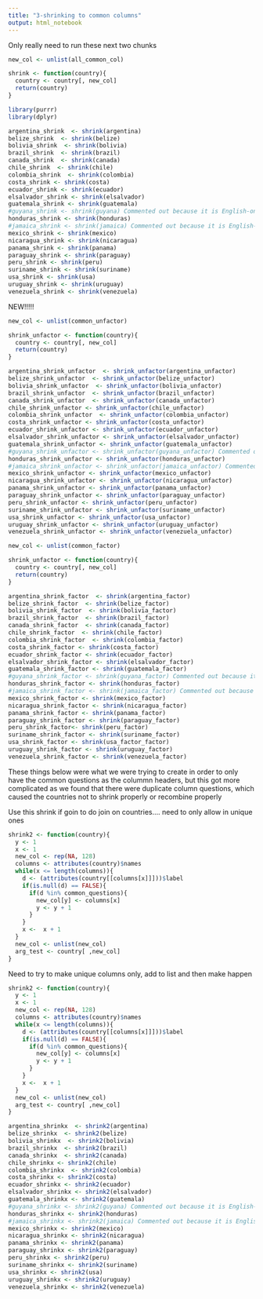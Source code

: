 ```yaml
---
title: "3-shrinking to common columns"
output: html_notebook
---
```

Only really need to run these next two chunks
```r
new_col <- unlist(all_common_col)

shrink <- function(country){
  country <- country[, new_col]
  return(country)
}

```


```r
library(purrr)
library(dplyr)

argentina_shrink  <- shrink(argentina)
belize_shrink  <- shrink(belize)
bolivia_shrink  <- shrink(bolivia)
brazil_shrink  <- shrink(brazil)
canada_shrink  <- shrink(canada)
chile_shrink  <- shrink(chile)
colombia_shrink  <- shrink(colombia)
costa_shrink <- shrink(costa)
ecuador_shrink <- shrink(ecuador)
elsalvador_shrink <- shrink(elsalvador)
guatemala_shrink <- shrink(guatemala)
#guyana_shrink <- shrink(guyana) Commented out because it is English-only
honduras_shrink <- shrink(honduras)
#jamaica_shrink <- shrink(jamaica) Commented out because it is English-only
mexico_shrink <- shrink(mexico)
nicaragua_shrink <- shrink(nicaragua)
panama_shrink <- shrink(panama)
paraguay_shrink <- shrink(paraguay)
peru_shrink <- shrink(peru)
suriname_shrink <- shrink(suriname)
usa_shrink <- shrink(usa)
uruguay_shrink <- shrink(uruguay)
venezuela_shrink <- shrink(venezuela)
```


NEW!!!!!

```r
new_col <- unlist(common_unfactor)

shrink_unfactor <- function(country){
  country <- country[, new_col]
  return(country)
}
```

```r
argentina_shrink_unfactor  <- shrink_unfactor(argentina_unfactor)
belize_shrink_unfactor  <- shrink_unfactor(belize_unfactor)
bolivia_shrink_unfactor  <- shrink_unfactor(bolivia_unfactor)
brazil_shrink_unfactor  <- shrink_unfactor(brazil_unfactor)
canada_shrink_unfactor  <- shrink_unfactor(canada_unfactor)
chile_shrink_unfactor <- shrink_unfactor(chile_unfactor)
colombia_shrink_unfactor  <- shrink_unfactor(colombia_unfactor)
costa_shrink_unfactor <- shrink_unfactor(costa_unfactor)
ecuador_shrink_unfactor <- shrink_unfactor(ecuador_unfactor)
elsalvador_shrink_unfactor <- shrink_unfactor(elsalvador_unfactor)
guatemala_shrink_unfactor <- shrink_unfactor(guatemala_unfactor)
#guyana_shrink_unfactor <- shrink_unfactor(guyana_unfactor) Commented out because it is English-only
honduras_shrink_unfactor <- shrink_unfactor(honduras_unfactor)
#jamaica_shrink_unfactor <- shrink_unfactor(jamaica_unfactor) Commented out because it is English-only
mexico_shrink_unfactor <- shrink_unfactor(mexico_unfactor)
nicaragua_shrink_unfactor <- shrink_unfactor(nicaragua_unfactor)
panama_shrink_unfactor <- shrink_unfactor(panama_unfactor)
paraguay_shrink_unfactor <- shrink_unfactor(paraguay_unfactor)
peru_shrink_unfactor <- shrink_unfactor(peru_unfactor)
suriname_shrink_unfactor <- shrink_unfactor(suriname_unfactor)
usa_shrink_unfactor <- shrink_unfactor(usa_unfactor)
uruguay_shrink_unfactor <- shrink_unfactor(uruguay_unfactor)
venezuela_shrink_unfactor <- shrink_unfactor(venezuela_unfactor)
```

```r
new_col <- unlist(common_factor)

shrink_unfactor <- function(country){
  country <- country[, new_col]
  return(country)
}
```

```r
argentina_shrink_factor  <- shrink(argentina_factor)
belize_shrink_factor  <- shrink(belize_factor)
bolivia_shrink_factor  <- shrink(bolivia_factor)
brazil_shrink_factor  <- shrink(brazil_factor)
canada_shrink_factor  <- shrink(canada_factor)
chile_shrink_factor  <- shrink(chile_factor)
colombia_shrink_factor  <- shrink(colombia_factor)
costa_shrink_factor <- shrink(costa_factor)
ecuador_shrink_factor <- shrink(ecuador_factor)
elsalvador_shrink_factor <- shrink(elsalvador_factor)
guatemala_shrink_factor <- shrink(guatemala_factor)
#guyana_shrink_factor <- shrink(guyana_factor) Commented out because it is English-only
honduras_shrink_factor <- shrink(honduras_factor)
#jamaica_shrink_factor <- shrink(jamaica_factor) Commented out because it is English-only
mexico_shrink_factor <- shrink(mexico_factor)
nicaragua_shrink_factor <- shrink(nicaragua_factor)
panama_shrink_factor <- shrink(panama_factor)
paraguay_shrink_factor <- shrink(paraguay_factor)
peru_shrink_factor<- shrink(peru_factor)
suriname_shrink_factor <- shrink(suriname_factor)
usa_shrink_factor <- shrink(usa_factor_factor)
uruguay_shrink_factor <- shrink(uruguay_factor)
venezuela_shrink_factor <- shrink(venezuela_factor)
```







These things below were what we were trying to create in order to only have the common questions as the colummn headers, but this got more complicated as we found that there were duplicate column questions, which caused the countries not to shrink properly or recombine properly

Use this shrink if goin to do join on countries.... need to only allow in unique ones
```r
shrink2 <- function(country){
  y <- 1
  x <- 1
  new_col <- rep(NA, 128)
  columns <- attributes(country)$names
  while(x <= length(columns)){
    d <- (attributes(country[[columns[x]]]))$label
    if(is.null(d) == FALSE){
      if(d %in% common_questions){
        new_col[y] <- columns[x]
        y <- y + 1
      }
    }
    x <-  x + 1
  }
  new_col <- unlist(new_col)
  arg_test <- country[ ,new_col]
}

```

Need to try to make unique columns only, add to list and then make happen
```r
shrink2 <- function(country){
  y <- 1
  x <- 1
  new_col <- rep(NA, 128)
  columns <- attributes(country)$names
  while(x <= length(columns)){
    d <- (attributes(country[[columns[x]]]))$label
    if(is.null(d) == FALSE){
      if(d %in% common_questions){
        new_col[y] <- columns[x]
        y <- y + 1
      }
    }
    x <-  x + 1
  }
  new_col <- unlist(new_col)
  arg_test <- country[ ,new_col]
}

```



```r
argentina_shrinkx  <- shrink2(argentina)
belize_shrinkx  <- shrink2(belize)
bolivia_shrinkx  <- shrink2(bolivia)
brazil_shrinkx  <- shrink2(brazil)
canada_shrinkx  <- shrink2(canada)
chile_shrinkx <- shrink2(chile)
colombia_shrinkx  <- shrink2(colombia)
costa_shrinkx <- shrink2(costa)
ecuador_shrinkx <- shrink2(ecuador)
elsalvador_shrinkx <- shrink2(elsalvador)
guatemala_shrinkx <- shrink2(guatemala)
#guyana_shrinkx <- shrink2(guyana) Commented out because it is English-only
honduras_shrinkx <- shrink2(honduras)
#jamaica_shrinkx <- shrink2(jamaica) Commented out because it is English-only
mexico_shrinkx <- shrink2(mexico)
nicaragua_shrinkx <- shrink2(nicaragua)
panama_shrinkx <- shrink2(panama)
paraguay_shrinkx <- shrink2(paraguay)
peru_shrinkx <- shrink2(peru)
suriname_shrinkx <- shrink2(suriname)
usa_shrinkx <- shrink2(usa)
uruguay_shrinkx <- shrink2(uruguay)
venezuela_shrinkx <- shrink2(venezuela)
```
